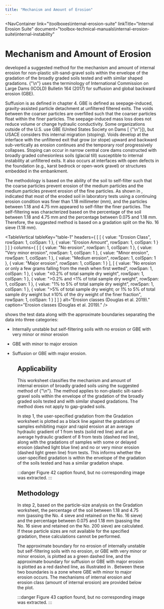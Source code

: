 ```yaml
---
title: "Mechanism and Amount of Erosion"
---
```



<NavContainer 
  link="\toolboxes\internal-erosion-suite"
  linkTitle="Internal Erosion Suite"
  document="toolbox-technical-manuals\internal-erosion-suite\internal-instability"
></NavContainer>

# Mechanism and Amount of Erosion

<Citation citationKey="Douglas2019" /> developed a suggested method for the mechanism and amount of internal erosion for non-plastic silt-sand-gravel
soils within the envelope of the gradation of the broadly graded soils tested and with similar shaped gradations.
{"\n"}<Citation citationKey="Douglas2019" /> uses the terminology of International Commission on Large Dams (ICOLD) Bulletin 164 (2017) for suffusion
and global backward erosion (GBE).

Suffusion is as defined in chapter 4. GBE is defined as seepage-induced, gravity-assisted particle detachment at unfiltered filtered exits. The voids
between the coarser particles are overfilled such that the coarser particles float within the finer particles. The seepage-induced mass loss does not
reduce volume or change hydraulic conductivity. Some organizations outside of the U.S. use GBE (United States Society on Dams [
{"\n"}<Citation citationKey="USSD2021" />]), but USACE considers this internal migration (stoping). Voids develop at the interface with the unfiltered
 exit that grow (or stope) upward and backward sub-vertically as erosion continues and the temporary roof progressively collapses. Stoping can occur
in narrow central core dams constructed with broadly graded cohesionless soils (glacial till) susceptible to internal instability at unfiltered exits.
 It also occurs at interfaces with open defects in the foundation (e.g., karst bedrock or open-work gravel) or structures embedded in the embankment.

The methodology is based on the ability of the soil to self-filter such that the coarse particles prevent erosion of the medium particles and the
medium particles prevent erosion of the fine particles. As shown in <TableReference tableKey="table-1" />, <Citation citationKey="Douglas2019" />
indicated that most of the eroded soil in laboratory tests using a continuing erosion condition was finer than 1.18 millimeter (mm), and the particles
 between 1.18 and 4.75 mm appeared to self-filter the finer particles. The self-filtering was characterized based on the percentage of the soil
between 1.18 and 4.75 mm and the percentage between 0.075 and 1.18 mm. Therefore, the suggested method is based on a gradation split on the No. 16
sieve (1.18 mm).

<TableVertical
  tableKey="table-1"
  headers={
[
    [
      { value: "Erosion Class", rowSpan: 1, colSpan: 1 },
      { value: "Erosion Amount", rowSpan: 1, colSpan: 1 }
    ]
  ]
  }
  columns={
[
    [
      { value: "No erosion", rowSpan: 1, colSpan: 1 },
      { value: "Very minor erosion", rowSpan: 1, colSpan: 1 },
      { value: "Minor erosion", rowSpan: 1, colSpan: 1 },
      { value: "Medium erosion", rowSpan: 1, colSpan: 1 },
      { value: "Major erosion", rowSpan: 1, colSpan: 1 }
    ],
    [
      { value: "No erosion or only a few grams falling from the mesh when first wetted", rowSpan: 1, colSpan: 1 },
      { value: "≤0.2% of total sample dry weight", rowSpan: 1, colSpan: 1 },
      { value: ">0.2% and <1% of total sample dry weight", rowSpan: 1, colSpan: 1 },
      { value: "1% to 5% of total sample dry weight", rowSpan: 1, colSpan: 1 },
      { value: ">5% of total sample dry weight; or 1% to 5% of total sample dry weight but ≥10% of the dry weight of the finer fraction", rowSpan: 1, colSpan: 1 }
    ]
  ]
  }
  alt="Erosion classes (Douglas et al. 2019)."
  caption="Erosion classes (Douglas et al. 2019)."
/>

<FigReference figKey="figure-41" /> shows the test data along with the approximate boundaries separating the data into three categories:

- Internally unstable but self-filtering soils with no erosion or GBE with very minor or minor erosion

- GBE with minor to major erosion

- Suffusion or GBE with major erosion.

<Figure
  figKey="figure-41"
  src="figures\toolbox-technical-manuals\internal-erosion-suite\internal-instability\v1.0\figures\figure41.png"
  alt="Step 2 of Mechanism and Amount of Erosion worksheet: Graphical output."
  caption="Step 2 of Mechanism and Amount of Erosion worksheet: Graphical output."
/>

## Applicability

This worksheet classifies the mechanism and amount of internal erosion of broadly graded soils using the suggested method of
{"\n"}<Citation citationKey="Douglas2019" />. The method applies to non-plastic silt-sand-gravel soils within the envelope of the gradation of the
broadly graded soils tested and with similar shaped gradations. The method does not apply to gap-graded soils.

In step 1, the user-specified gradation from the Gradation worksheet is plotted as a black line against the gradations of samples exhibiting major and
 rapid erosion at an average hydraulic gradient of 1 from <Citation citationKey="Douglas2019" /> tests (solid red line) and at an average hydraulic
gradient of 8 from <Citation citationKey="Wan2004" /> tests (dashed red line), along with the gradations of samples with some or delayed erosion
(dashed light blue line) and no or very minor erosion (dashed light green line) from <Citation citationKey="Douglas2019" /> tests. This informs
whether the user-specified gradation is within the envelope of the gradation of the soils tested and has a similar gradation shape.

:::danger
Figure 42 caption found, but no corresponding image was extracted.
:::

## Methodology

In step 2, based on the particle-size analysis on the Gradation worksheet, the percentage of the soil between 1.18 and 4.75 mm (passing the No. 4
sieve and retained on the No. 16 sieve) and the percentage between 0.075 and 1.18 mm (passing the No. 16 sieve and retained on the No. 200 sieve) are
calculated. If these particle sizes are not available for the specified gradation, these calculations cannot be performed.

The approximate boundary for no erosion of internally unstable but self-filtering soils with no erosion, or GBE with very minor or minor erosion, is
plotted as a green dashed line, and the approximate boundary for suffusion or GBE with major erosion is plotted as a red dashed line, as illustrated
in <FigReference figKey="figure-43" />. Between these two boundaries is a zone where GBE with minor to major erosion occurs. The mechanisms of
internal erosion and erosion class (amount of internal erosion) are provided below the plot.

:::danger
Figure 43 caption found, but no corresponding image was extracted.
:::

<CitationFootnote />